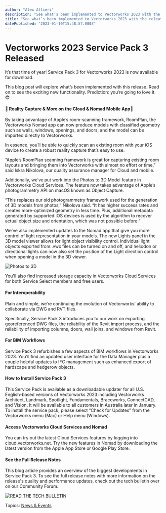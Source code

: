 ```yaml
---
author: "Alex Altieri"
description: "See what’s been implemented to Vectorworks 2023 with the release of Service Pack 3, and see how you can download the update."
title: "See what’s been implemented to Vectorworks 2023 with the release of Service Pack 3, and see how you can download the update." 
datePublished: "2023-01-10T15:48:57.000Z"
---
```

# Vectorworks 2023 Service Pack 3 Released

It’s that time of year! Service Pack 3 for Vectorworks 2023 is now available for download.

This blog post will explore what’s been implemented with this release. Read on to see the exciting new functionality. Prediction: you’re going to love it. 😎

#### 📱 Reality Capture & More on the Cloud & Nomad Mobile App📱

By taking advantage of Apple’s room-scanning framework, RoomPlan, the Vectorworks Nomad app can now produce models with classified geometry such as walls, windows, openings, and doors, and the model can be imported directly to Vectorworks.

In essence, you’ll be able to quickly scan an existing room with your iOS device to create a robust reality capture that’s easy to use.

“Apple’s RoomPlan scanning framework is great for capturing existing room layouts and bringing them into Vectorworks with almost no effort or time,” said Iskra Nikolova, our quality assurance manager for Cloud and mobile.

Additionally, we’ve put work into the Photos to 3D Model feature in Vectorworks Cloud Services. The feature now takes advantage of Apple’s photogrammetry API on macOS known as Object Capture.

“This replaces our old photogrammetry framework used for the generation of 3D models from photos,” Nikolova said. “It has higher success rates and creates more-optimized geometry in less time. Plus, additional metadata generated by supported iOS devices is used by the algorithm to recover actual object size and orientation, which was not possible before.”

We’ve also implemented updates to the Nomad app that give you more control of light representation in your models. The new Lights panel in the 3D model viewer allows for light object visibility control. Individual light objects exported from .vwx files can be turned on and off, and heliodon or directional lights can now also set the position of the Light direction control when opening a model in the 3D viewer.

![Photos to 3D](https://blog.vectorworks.net/hs-fs/hubfs/Blog%20Images/2023%20Blog%20Images/1_SP3/Photos%20to%203D.png?width=1200&height=750&name=Photos%20to%203D.png)

You'll also find increased storage capacity in Vectorworks Cloud Services for both Service Select members and free users.

#### For Interoperability

Plain and simple, we’re continuing the evolution of Vectorworks’ ability to collaborate via DWG and RVT files.

Specifically, Service Pack 3 introduces you to our work on exporting georeferenced DWG files, the reliability of the Revit import process, and the reliability of importing columns, doors, wall joins, and windows from Revit.

#### For BIM Workflows

Service Pack 3 refurbishes a few aspects of BIM workflows in Vectorworks 2023\. You’ll find an updated user interface for the Data Manager plus a couple helpful updates to IFC management such as enhanced export of hardscape and hedgerow objects.

#### How to Install Service Pack 3

This Service Pack is available as a downloadable updater for all U.S. English-based versions of Vectorworks 2023 including Vectorworks Architect, Landmark, Spotlight, Fundamentals, Braceworks, ConnectCAD, and Vision. It will be available to all customers in Australia later in January. To install the service pack, please select “Check for Updates” from the Vectorworks menu (Mac) or Help menu (Windows).

#### Access Vectorworks Cloud Services and Nomad

You can try out the latest Cloud Services features by logging into cloud.vectorworks.net. Try the new features in Nomad by downloading the latest version from the Apple App Store or Google Play Store.

#### See the Full Release Notes

This blog article provides an overview of the biggest developments in Service Pack 3\. To see the full release notes with more information on the release's quality and performance updates, check out the tech bulletin over on our Community Forum.

[![READ THE TECH BULLETIN](https://no-cache.hubspot.com/cta/default/3018241/b2441caa-d143-4546-99d5-ed9f1bff16d4.png)](https://cta-redirect.hubspot.com/cta/redirect/3018241/b2441caa-d143-4546-99d5-ed9f1bff16d4) 

 Topics: [News & Events](https://blog.vectorworks.net/topic/news-events) 

 